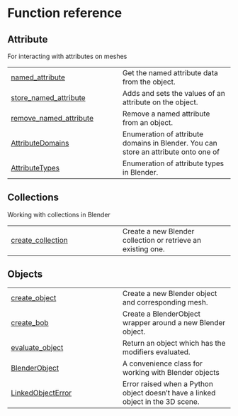 # Function reference {.doc .doc-index}

## Attribute

For interacting with attributes on meshes

| | |
| --- | --- |
| [named_attribute](named_attribute.qmd#databpy.named_attribute) | Get the named attribute data from the object. |
| [store_named_attribute](store_named_attribute.qmd#databpy.store_named_attribute) | Adds and sets the values of an attribute on the object. |
| [remove_named_attribute](remove_named_attribute.qmd#databpy.remove_named_attribute) | Remove a named attribute from an object. |
| [AttributeDomains](AttributeDomains.qmd#databpy.AttributeDomains) | Enumeration of attribute domains in Blender. You can store an attribute onto one of |
| [AttributeTypes](AttributeTypes.qmd#databpy.AttributeTypes) | Enumeration of attribute types in Blender. |

## Collections

Working with collections in Blender

| | |
| --- | --- |
| [create_collection](create_collection.qmd#databpy.create_collection) | Create a new Blender collection or retrieve an existing one. |

## Objects

| | |
| --- | --- |
| [create_object](create_object.qmd#databpy.create_object) | Create a new Blender object and corresponding mesh. |
| [create_bob](create_bob.qmd#databpy.create_bob) | Create a BlenderObject wrapper around a new Blender object. |
| [evaluate_object](evaluate_object.qmd#databpy.evaluate_object) | Return an object which has the modifiers evaluated. |
| [BlenderObject](BlenderObject.qmd#databpy.BlenderObject) | A convenience class for working with Blender objects |
| [LinkedObjectError](LinkedObjectError.qmd#databpy.LinkedObjectError) | Error raised when a Python object doesn't have a linked object in the 3D scene. |